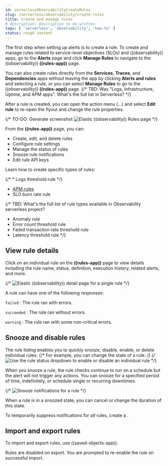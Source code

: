 ```yaml
---
id: serverlessObservabilityCreateRules
slug: /serverless/observability/create-rules
title: Create and manage rules
# description: Description to be written
tags: [ 'serverless', 'observability', 'how-to' ]
status: rough content
---
```




<RoughContent />

The first step when setting up alerts is to create a rule.
To create and manage rules related to service-level objectives (SLOs) and ((observability)) apps, go to the **Alerts** page and click **Manage Rules** to navigate to the ((observability)) **((rules-app))** page.

You can also create rules directly from the **Services**, **Traces**, and **Dependencies** apps without leaving the app by clicking **Alerts and rules** and selecting a rule, or you can select **Manage Rules** to go to the ((observability)) **((rules-app))** page.
{/*
TBD: Was "Logs, Infrastructure, Uptime, and APM apps". What's the full list in Serverless?
*/}

After a rule is created, you can open the action menu (…) and select **Edit rule** to re-open the flyout and change the rule properties.

{/*
TO-DO: Generate screenshot
![Elastic ((observability)) Rules page](images/create-alerts/-observability-create-alerts-manage-rules.png)
*/}

From the **((rules-app))** page, you can:

* Create, edit, and delete rules
* Configure rule settings
* Manage the status of rules
* Snooze rule notifications
* Edit rule API keys

Learn how to create specific types of rules:

{/* * <DocLink id="serverlessObservabilityCreateLogThresholdRule">Logs threshold rule</DocLink> */}
* [APM rules](((kibana-ref))/apm-alerts.html)
* <DocLink id="serverlessObservabilityCreateAnSloBurnRateAlertRule">SLO burn rate rule</DocLink>

{/* 
TBD: What's the full list of rule types available in Observability serverless project?
* Anomaly rule
* Error count threshold rule
* Failed transaction rate threshold rule
* Latency threshold rule
*/}

## View rule details

Click on an individual rule on the **((rules-app))** page to view details including the rule name, status, definition, execution history, related alerts, and more.

{/* ![Elastic ((observability)) detail page for a single rule](images/create-alerts/-observability-create-alerts-rules-details.png) */}

A rule can have one of the following responses:

`failed`
  : The rule ran with errors.

`succeeded`
  : The rule ran without errors.

`warning`
  : The rule ran with some non-critical errors.

## Snooze and disable rules

The rule listing enables you to quickly snooze, disable, enable, or delete individual rules.
{/* For example, you can change the state of a rule: */}
{/* ![Use the rule status dropdown to enable or disable an individual rule](images/create-and-manage-rules/user-alerting-individual-enable-disable.png) */}

When you snooze a rule, the rule checks continue to run on a schedule but the
alert will not trigger any actions. You can snooze for a specified period of
time, indefinitely, or schedule single or recurring downtimes.

{/* ![Snooze notifications for a rule](images/create-and-manage-rules/user-alerting-snooze-panel.png) */}

When a rule is in a snoozed state, you can cancel or change the duration of
this state.

<DocBadge template="technical preview" /> To temporarily suppress notifications for _all_ rules, create a <DocLink id="serverlessMaintenanceWindows" text="maintenace window"/>.

## Import and export rules

To import and export rules, use <DocLink id="serverlessSavedObjects">((saved-objects-app))</DocLink>.

Rules are disabled on export.
You are prompted to re-enable the rule on successful import.

<Feedback slug="/serverless/observability/create-rules" filepath="docs/alerting/create-rules.mdx" />
